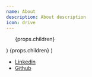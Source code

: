 ```yaml
---
name: About
description: About description
icon: drive
---
```




  <nav class="not-prose">
    <ul class="flex flex-wrap gap-4">{props.children}</ul>
  </nav>
)


  <Link icon="file" external {...props}>
    {props.children}
  </Link>
)


- [Linkedin](https://www.linkedin.com/in/lanceguyatt/)
- [Github](https://github.com/lanceguyatt)
